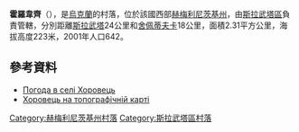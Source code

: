 {{coord|50|22|48|N|27|7|49|E|scale:100000|display=title}}

'''霍羅韋齊'''（{{lang-uk|Хоровець}}），是[[烏克蘭|烏克蘭]]的村落，位於該國西部[[赫梅利尼茨基州|赫梅利尼茨基州]]，由[[斯拉武塔區|斯拉武塔區]]負責管轄，分別距離[[斯拉武塔|斯拉武塔]]24公里和[[舍佩蒂夫卡|舍佩蒂夫卡]]18公里，面積2.31平方公里，海拔高度223米，2001年人口642。

==參考資料==
* [http://weather.in.ua/ua/hmel'nickaja/27494 Погода в селі Хоровець] {{Wayback|url=http://weather.in.ua/ua/hmel%27nickaja/27494 |date=20111220071220 }}
* [https://web.archive.org/web/20150323121418/http://map.karabin.com.ua/100k/M-35-055.jpeg Хоровець на топографічній карті]

{{DEFAULTSORT:Хоровець}}
[[Category:赫梅利尼茨基州村落|Category:赫梅利尼茨基州村落]]
[[Category:斯拉武塔區村落|Category:斯拉武塔區村落]]


{{Khmelnytskyi-geo-stub}}